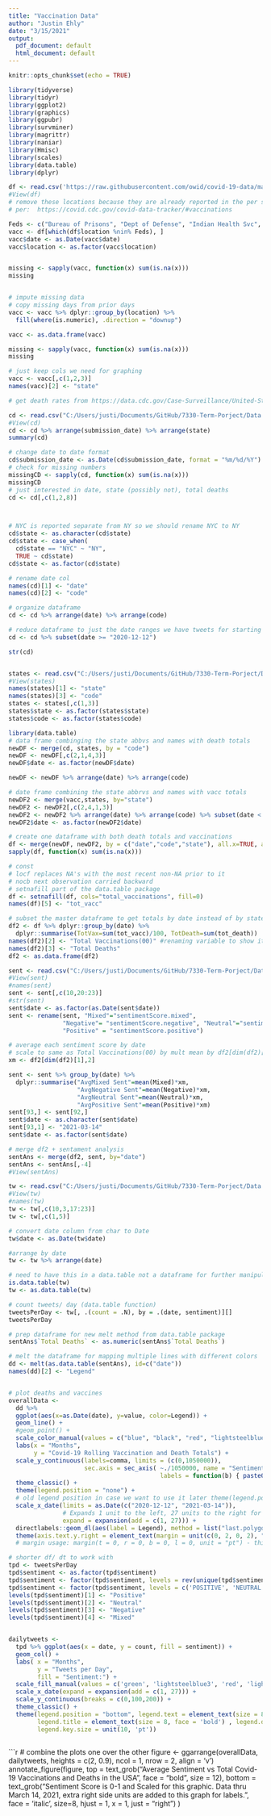 ```yaml
---
title: "Vaccination Data"
author: "Justin Ehly"
date: "3/15/2021"
output:
  pdf_document: default
  html_document: default
---
```


```r
knitr::opts_chunk$set(echo = TRUE)
```

```r
library(tidyverse)
library(tidyr)
library(ggplot2)
library(graphics)
library(ggpubr)
library(survminer)
library(magrittr)
library(naniar)
library(Hmisc)
library(scales)
library(data.table)
library(dplyr)

```


```r

df <- read.csv('https://raw.githubusercontent.com/owid/covid-19-data/master/public/data/vaccinations/us_state_vaccinations.csv')
#View(df)
# remove these locations because they are already reported in the per state data
# per:  https://covid.cdc.gov/covid-data-tracker/#vaccinations

Feds <- c("Bureau of Prisons", "Dept of Defense", "Indian Health Svc", "Veterans Health", "Long Term Care")
vacc <- df[which(df$location %nin% Feds), ]
vacc$date <- as.Date(vacc$date)
vacc$location <- as.factor(vacc$location)


missing <- sapply(vacc, function(x) sum(is.na(x)))
missing 


# impute missing data
# copy missing days from prior days
vacc <- vacc %>% dplyr::group_by(location) %>% 
  fill(where(is.numeric), .direction = "downup")

vacc <- as.data.frame(vacc)

missing <- sapply(vacc, function(x) sum(is.na(x)))
missing 

# just keep cols we need for graphing
vacc <- vacc[,c(1,2,3)]
names(vacc)[2] <- "state"

```

```r
# get death rates from https://data.cdc.gov/Case-Surveillance/United-States-COVID-19-Cases-and-Deaths-by-State-o/9mfq-cb36

cd <- read.csv("C:/Users/justi/Documents/GitHub/7330-Term-Porject/Data Set/United_States_COVID-19_Cases_and_Deaths_by_State_over_Time031521.csv")
#View(cd)
cd <- cd %>% arrange(submission_date) %>% arrange(state)
summary(cd)

# change date to date format
cd$submission_date <- as.Date(cd$submission_date, format = "%m/%d/%Y")
# check for missing numbers
missingCD <- sapply(cd, function(x) sum(is.na(x)))
missingCD 
# just interested in date, state (possibly not), total deaths
cd <- cd[,c(1,2,8)]



# NYC is reported separate from NY so we should rename NYC to NY
cd$state <- as.character(cd$state)
cd$state <- case_when(
  cd$state == "NYC" ~ "NY",
  TRUE ~ cd$state)
cd$state <- as.factor(cd$state)

# rename date col
names(cd)[1] <- "date"
names(cd)[2] <- "code"

# organize dataframe
cd <- cd %>% arrange(date) %>% arrange(code)

# reduce dataframe to just the date ranges we have tweets for starting 12/12/2020
cd <- cd %>% subset(date >= "2020-12-12")

str(cd)



```

```r

states <- read.csv("C:/Users/justi/Documents/GitHub/7330-Term-Porject/Data Set/usa_states.csv")
#View(states)
names(states)[1] <- "state"
names(states)[3] <- "code"
states <- states[,c(1,3)]
states$state <- as.factor(states$state)
states$code <- as.factor(states$code)

```


```r
library(data.table)
# data frame combinging the state abbvs and names with death totals
newDF <- merge(cd, states, by = "code")
newDF <- newDF[,c(2,1,4,3)]
newDF$date <- as.factor(newDF$date)

newDF <- newDF %>% arrange(date) %>% arrange(code)

# date frame combining the state abbrvs and names with vacc totals
newDF2 <- merge(vacc,states, by="state")
newDF2 <- newDF2[,c(2,4,1,3)]
newDF2 <- newDF2 %>% arrange(date) %>% arrange(code) %>% subset(date < "2021-03-15")
newDF2$date <- as.factor(newDF2$date)

# create one dataframe with both death totals and vaccinations
df <- merge(newDF, newDF2, by = c("date","code","state"), all.x=TRUE, all.y=TRUE)
sapply(df, function(x) sum(is.na(x)))

# const  
# locf replaces NA's with the most recent non-NA prior to it
# nocb next observation carried backward
# setnafill part of the data.table package
df <- setnafill(df, cols="total_vaccinations", fill=0)
names(df)[5] <- "tot_vacc"

# subset the master dataframe to get totals by date instead of by state
df2 <- df %>% dplyr::group_by(date) %>% 
  dplyr::summarise(TotVax=sum(tot_vacc)/100, TotDeath=sum(tot_death))
names(df2)[2] <- "Total Vaccinations(00)" #renaming variable to show it is scales to the 100's
names(df2)[3] <- "Total Deaths"
df2 <- as.data.frame(df2)

```

```r

sent <- read.csv("C:/Users/justi/Documents/GitHub/7330-Term-Porject/Data Set/tweets_loc_sen0315.csv")
#View(sent)
#names(sent)
sent <- sent[,c(10,20:23)]
#str(sent)
sent$date <- as.factor(as.Date(sent$date))
sent <- rename(sent, "Mixed"="sentimentScore.mixed", 
               "Negative"= "sentimentScore.negative", "Neutral"="sentimentScore.neutral",
               "Positive" = "sentimentScore.positive")

# average each sentiment score by date
# scale to same as Total Vaccinations(00) by mult mean by df2[dim(df2)[1],2] and we will call that multiplier 'xm'
xm <- df2[dim(df2)[1],2]

sent <- sent %>% group_by(date) %>%
  dplyr::summarise("AvgMixed Sent"=mean(Mixed)*xm,
                   "AvgNegative Sent"=mean(Negative)*xm,
                   "AvgNeutral Sent"=mean(Neutral)*xm,
                   "AvgPositive Sent"=mean(Positive)*xm)
sent[93,] <- sent[92,]
sent$date <- as.character(sent$date)
sent[93,1] <- "2021-03-14"
sent$date <- as.factor(sent$date)

```


```r

# merge df2 + sentament analysis
sentAns <- merge(df2, sent, by="date")
sentAns <- sentAns[,-4]
#View(sentAns)


```

```r

tw <- read.csv("C:/Users/justi/Documents/GitHub/7330-Term-Porject/Data Set/tweets_loc_sen0315.csv")
#View(tw)
#names(tw)
tw <- tw[,c(10,3,17:23)]
tw <- tw[,c(1,5)]

# convert date column from char to Date
tw$date <- as.Date(tw$date)

#arrange by date
tw <- tw %>% arrange(date)

# need to have this in a data.table not a dataframe for further manipulation
is.data.table(tw)
tw <- as.data.table(tw)

# count tweets/ day (data.table function)
tweetsPerDay <- tw[, .(count = .N), by = .(date, sentiment)][]
tweetsPerDay

```

```r

# prep dataframe for new melt method from data.table package
sentAns$`Total Deaths` <- as.numeric(sentAns$`Total Deaths`)

# melt the dataframe for mapping multiple lines with different colors
dd <- melt(as.data.table(sentAns), id=c("date"))
names(dd)[2] <- "Legend"


# plot deaths and vaccines 
overallData <- 
  dd %>% 
  ggplot(aes(x=as.Date(date), y=value, color=Legend)) +
  geom_line() +
  #geom_point() +
  scale_color_manual(values = c("blue", "black", "red", "lightsteelblue3", "green")) +
  labs(x = "Months",
       y = "Covid-19 Rolling Vaccination and Death Totals") +
  scale_y_continuous(labels=comma, limits = (c(0,1050000)), 
                     sec.axis = sec_axis( ~./1050000, name = "Sentiment Score",
                                          labels = function(b) { paste0(signif(b, digits = 3)) })) +
  theme_classic() +
  theme(legend.position = "none") + 
  # old legend position in case we want to use it later theme(legend.position = c(0.12,0.86)) +
  scale_x_date(limits = as.Date(c("2020-12-12", "2021-03-14")), 
               # Expands 1 unit to the left, 27 units to the right for the labels
               expand = expansion(add = c(1, 27))) + 
  directlabels::geom_dl(aes(label = Legend), method = list("last.polygons", cex=0.7)) +
  theme(axis.text.y.right = element_text(margin = unit(c(0, 2, 0, 2), "pt")))
  # margin usage: margin(t = 0, r = 0, b = 0, l = 0, unit = "pt") - think TRouBLe


```

```r

# shorter df/ dt to work with
tpd <- tweetsPerDay
tpd$sentiment <- as.factor(tpd$sentiment)
tpd$sentiment <- factor(tpd$sentiment, levels = rev(unique(tpd$sentiment)))
tpd$sentiment <- factor(tpd$sentiment, levels = c('POSITIVE', 'NEUTRAL', 'NEGATIVE', 'MIXED'))
levels(tpd$sentiment)[1] <- "Positive"
levels(tpd$sentiment)[2] <- "Neutral"
levels(tpd$sentiment)[3] <- "Negative"
levels(tpd$sentiment)[4] <- "Mixed"


dailytweets <- 
  tpd %>% ggplot(aes(x = date, y = count, fill = sentiment)) +
  geom_col() +
  labs( x = "Months",
        y = "Tweets per Day",
        fill = "Sentiment:") +
  scale_fill_manual(values = c('green', 'lightsteelblue3', 'red', 'lightslategrey')) +
  scale_x_date(expand = expansion(add = c(1, 27))) +
  scale_y_continuous(breaks = c(0,100,200)) +
  theme_classic() +
  theme(legend.position = "bottom", legend.text = element_text(size = 8),
        legend.title = element_text(size = 8, face = 'bold') , legend.direction = "horizontal",
        legend.key.size = unit(10, 'pt'))
  

```

```r

# combine the plots one over the other
figure <- ggarrange(overallData, dailytweets, heights = c(2, 0.9),
          ncol = 1, nrow = 2, align = 'v')
annotate_figure(figure,
                top = text_grob("Average Sentiment vs Total Covid-19 Vaccinations and Deaths in the USA", 
                                face = "bold", size = 12),
                bottom = text_grob("Sentiment Score is 0-1 and Scaled for this graphic. \n Data thru March 14, 2021, extra right side units are added to this graph for labels. ",
                                   face = 'italic', size=8, hjust = 1, x = 1, just = "right")
                )



<!-- ``` -->


